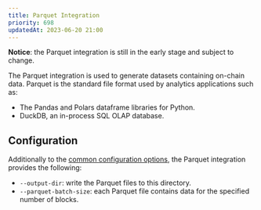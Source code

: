 ```yaml
---
title: Parquet Integration
priority: 698
updatedAt: 2023-06-20 21:00
---
```


**Notice**: the Parquet integration is still in the early stage and subject to
change.

The Parquet integration is used to generate datasets containing on-chain data.
Parquet is the standard file format used by analytics applications such as:

 - The Pandas and Polars dataframe libraries for Python.
 - DuckDB, an in-process SQL OLAP database.


## Configuration

Additionally to the [common configuration
options](/docs/integrations/configuration), the Parquet integration provides
the following:

 - `--output-dir`: write the Parquet files to this directory.
 - `--parquet-batch-size`: each Parquet file contains data for the specified
   number of blocks.

